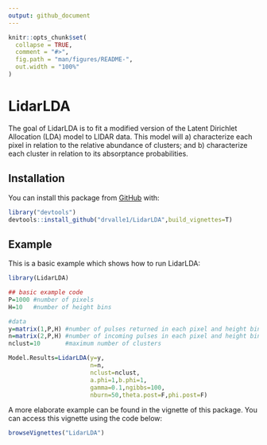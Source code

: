 ```yaml
---
output: github_document
---
```


<!-- README.md is generated from README.Rmd. Please edit that file -->

```r
knitr::opts_chunk$set(
  collapse = TRUE,
  comment = "#>",
  fig.path = "man/figures/README-",
  out.width = "100%"
)
```

# LidarLDA

<!-- badges: start -->
<!-- badges: end -->

The goal of LidarLDA is to fit a modified version of the Latent Dirichlet Allocation (LDA) model to LIDAR data. This model will a) characterize each pixel in relation to the relative abundance of clusters; and b) characterize each cluster in relation to its absorptance probabilities. 

## Installation

You can install this package from [GitHub](https://github.com/) with:

``` r
library("devtools")
devtools::install_github("drvalle1/LidarLDA",build_vignettes=T)
```
## Example

This is a basic example which shows how to run LidarLDA:

```r
library(LidarLDA)

## basic example code
P=1000 #number of pixels
H=10   #number of height bins

#data
y=matrix(1,P,H) #number of pulses returned in each pixel and height bin
n=matrix(2,P,H) #number of incoming pulses in each pixel and height bin
nclust=10       #maximum number of clusters

Model.Results=LidarLDA(y=y,
                       n=n,
                       nclust=nclust,
                       a.phi=1,b.phi=1,
                       gamma=0.1,ngibbs=100,
                       nburn=50,theta.post=F,phi.post=F)
```

A more elaborate example can be found in the vignette of this package. You can access this vignette using the code below:

```r
browseVignettes("LidarLDA")
```
